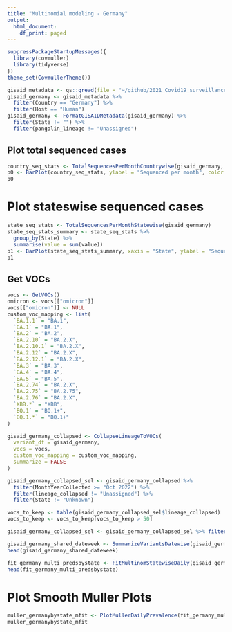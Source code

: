 ```yaml
---
title: "Multinomial modeling - Germany"
output:
  html_document:
    df_print: paged
---
```



```r
suppressPackageStartupMessages({
  library(covmuller)
  library(tidyverse)
})
theme_set(CovmullerTheme())
```

```r
gisaid_metadata <- qs::qread(file = "~/github/2021_Covid19_surveillance/data/all_metadata/metadata_tsv_2023_04_01.qs")
gisaid_germany <- gisaid_metadata %>%
  filter(Country == "Germany") %>%
  filter(Host == "Human")
gisaid_germany <- FormatGISAIDMetadata(gisaid_germany) %>%
  filter(State != "") %>%
  filter(pangolin_lineage != "Unassigned")
```

## Plot total sequenced cases


```r
country_seq_stats <- TotalSequencesPerMonthCountrywise(gisaid_germany, rename_country_as_state = TRUE)
p0 <- BarPlot(country_seq_stats, ylabel = "Sequenced per month", color = "slateblue1", label_si = TRUE, xangle = 90, title = "Germany")
p0
```

# Plot stateswise sequenced cases

```r
state_seq_stats <- TotalSequencesPerMonthStatewise(gisaid_germany)
state_seq_stats_summary <- state_seq_stats %>%
  group_by(State) %>%
  summarise(value = sum(value))
p1 <- BarPlot(state_seq_stats_summary, xaxis = "State", ylabel = "Sequenced per month", color = "slateblue1", label_si = TRUE, xangle = 90, title = "Germany")
p1
```

## Get VOCs

```r
vocs <- GetVOCs()
omicron <- vocs[["omicron"]]
vocs[["omicron"]] <- NULL
custom_voc_mapping <- list(
  `BA.1.1` = "BA.1",
  `BA.1` = "BA.1",
  `BA.2` = "BA.2",
  `BA.2.10` = "BA.2.X",
  `BA.2.10.1` = "BA.2.X",
  `BA.2.12` = "BA.2.X",
  `BA.2.12.1` = "BA.2.X",
  `BA.3` = "BA.3",
  `BA.4` = "BA.4",
  `BA.5` = "BA.5",
  `BA.2.74` = "BA.2.X",
  `BA.2.75` = "BA.2.75",
  `BA.2.76` = "BA.2.X",
  `XBB.*` = "XBB",
  `BQ.1` = "BQ.1+",
  `BQ.1.*` = "BQ.1+"
)
```

```r
gisaid_germany_collapsed <- CollapseLineageToVOCs(
  variant_df = gisaid_germany,
  vocs = vocs,
  custom_voc_mapping = custom_voc_mapping,
  summarize = FALSE
)

gisaid_germany_collapsed_sel <- gisaid_germany_collapsed %>%
  filter(MonthYearCollected >= "Oct 2022") %>%
  filter(lineage_collapsed != "Unassigned") %>%
  filter(State != "Unknown")

vocs_to_keep <- table(gisaid_germany_collapsed_sel$lineage_collapsed)
vocs_to_keep <- vocs_to_keep[vocs_to_keep > 50]

gisaid_germany_collapsed_sel <- gisaid_germany_collapsed_sel %>% filter(lineage_collapsed %in% names(vocs_to_keep))

gisaid_germany_shared_dateweek <- SummarizeVariantsDatewise(gisaid_germany_collapsed_sel, by_state = TRUE)
head(gisaid_germany_shared_dateweek)
```

```r
fit_germany_multi_predsbystate <- FitMultinomStatewiseDaily(gisaid_germany_shared_dateweek)
head(fit_germany_multi_predsbystate)
```

# Plot Smooth Muller Plots

```r
muller_germanybystate_mfit <- PlotMullerDailyPrevalence(fit_germany_multi_predsbystate, ncol = 3)
muller_germanybystate_mfit
```
